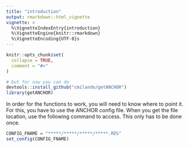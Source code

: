 ```yaml
---
title: "introduction"
output: rmarkdown::html_vignette
vignette: >
  %\VignetteIndexEntry{introduction}
  %\VignetteEngine{knitr::rmarkdown}
  %\VignetteEncoding{UTF-8}s
---
```


```r
knitr::opts_chunk$set(
  collapse = TRUE,
  comment = "#>"
)
```

```r
# but for now you can do
devtools::install_github("cmilando/getANCHOR")
library(getANCHOR)
```

In order for the functions to work, you will need to know where to point it. 
For this, you have to use the ANCHOR config file. When you get the file location,
use the following command to access. This only has to be done once. 

```r
CONFIG_FNAME = "*****/*****/*****/*****.RDS"
set_config(CONFIG_FNAME)
```